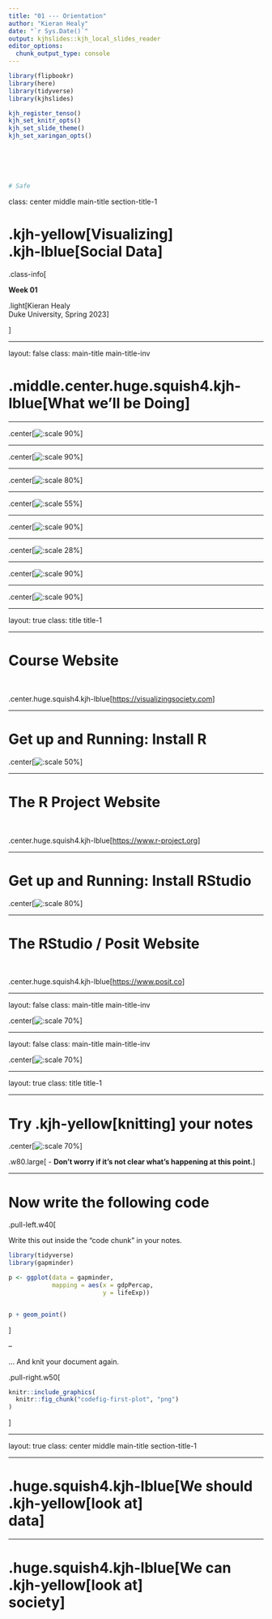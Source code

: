```yaml
---
title: "01 --- Orientation"
author: "Kieran Healy"
date: "`r Sys.Date()`"
output: kjhslides::kjh_local_slides_reader
editor_options: 
  chunk_output_type: console
---
```


```r
library(flipbookr)
library(here)
library(tidyverse)
library(kjhslides)
```


```r

kjh_register_tenso()
kjh_set_knitr_opts()
kjh_set_slide_theme()
kjh_set_xaringan_opts()






# Safe
```

class: center middle main-title section-title-1

# .kjh-yellow[Visualizing]<br /> .kjh-lblue[Social Data]

.class-info[

**Week 01**

.light[Kieran Healy<br>
Duke University, Spring 2023]

]

---

layout: false
class: main-title main-title-inv

# .middle.center.huge.squish4.kjh-lblue[What we'll be Doing]

---

.center[![:scale 90%](img/01_workhorse_histogram.png)]

---

.center[![:scale 90%](img/01_excess_deaths_by_cause_annotated.png)]

---

.center[![:scale 80%](img/01_france_blackposter_100-01.png)]

---

.center[![:scale 55%](img/01_okboomer2_composite_poster-200-01.png)]

---

.center[![:scale 90%](img/01_drainage_composite.png)]

---

.center[![:scale 28%](img/01_manhattan_heights_po_compressed.png)]

---

.center[![:scale 90%](img/01_manhattan_heights_po_detail_1.png)]

---

.center[![:scale 90%](img/01_manhattan_heights_po_detail_2.png)]

---


layout: true
class: title title-1

---

# Course Website

&nbsp;

.center.huge.squish4.kjh-lblue[[https://visualizingsociety.com](https://visualizingsociety.com)]

---


# Get up and Running: Install R

.center[![:scale 50%](img/01_rlogo.png)]


---

# The R Project Website

&nbsp;

.center.huge.squish4.kjh-lblue[[https://www.r-project.org](https://www.r-project.org)]

---



# Get up and Running: Install RStudio

.center[![:scale 80%](img/01_rstudio_logo.png)]


---

# The RStudio / Posit Website

&nbsp;

.center.huge.squish4.kjh-lblue[[https://www.posit.co](https://www.posit.co)]

---

layout: false
class: main-title main-title-inv

.center[![:scale 70%](img/01_up_and_running_01.png)]

---

layout: false
class: main-title main-title-inv


.center[![:scale 70%](img/01_up_and_running_02.png)]

---

layout: true
class: title title-1

---

# Try .kjh-yellow[knitting] your notes

.center[![:scale 70%](img/01_up_and_running_03.png)]

.w80.large[
- **Don't worry if it's not clear what's happening at this point.**]


---

# Now write the following code

.pull-left.w40[

Write this out inside the "code chunk" in your notes.

```r
library(tidyverse)
library(gapminder)

p <- ggplot(data = gapminder, 
            mapping = aes(x = gdpPercap, 
                          y = lifeExp))  


p + geom_point()
```
]

--

... And knit your document again.

.pull-right.w50[
```r
knitr::include_graphics(
  knitr::fig_chunk("codefig-first-plot", "png")
)
```
]


---


layout: true
class: center middle main-title section-title-1

---

# .huge.squish4.kjh-lblue[We should<br />.kjh-yellow[look at]<br />data]


---

# .huge.squish4.kjh-lblue[We can<br />.kjh-yellow[look at]<br />society]
